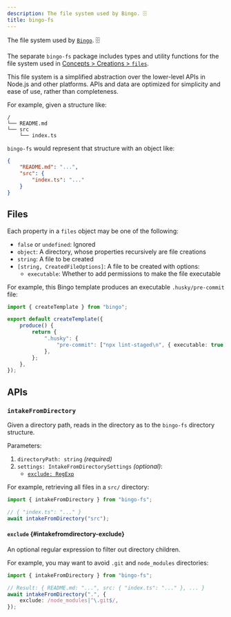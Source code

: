 ```yaml
---
description: The file system used by Bingo. 🗄️
title: bingo-fs
---
```



The file system used by <a href="https://create.bingo"><code>Bingo</code></a>. 🗄️

<PackageManagers type="add" pkg="bingo-fs" />

The separate `bingo-fs` package includes types and utility functions for the file system used in [Concepts > Creations > `files`](/build/concepts/creations#files).

This file system is a simplified abstraction over the lower-level APIs in Node.js and other platforms.
APIs and data are optimized for simplicity and ease of use, rather than completeness.

For example, given a structure like:

```plaintext
/
└── README.md
└── src
    └── index.ts
```

`bingo-fs` would represent that structure with an object like:

```json
{
	"README.md": "...",
	"src": {
		"index.ts": "..."
	}
}
```

## Files

Each property in a `files` object may be one of the following:

- `false` or `undefined`: Ignored
- `object`: A directory, whose properties recursively are file creations
- `string`: A file to be created
- `[string, CreatedFileOptions]`: A file to be created with options:
  - `executable`: Whether to add permissions to make the file executable

For example, this Bingo template produces an executable `.husky/pre-commit` file:

```ts
import { createTemplate } from "bingo";

export default createTemplate({
	produce() {
		return {
			".husky": {
				"pre-commit": ["npx lint-staged\n", { executable: true }],
			},
		};
	},
});
```

## APIs

### `intakeFromDirectory`

Given a directory path, reads in the directory as to the `bingo-fs` directory structure.

Parameters:

1. `directoryPath: string` _(required)_
2. `settings: IntakeFromDirectorySettings` _(optional)_:
   - [`exclude: RegExp`](#intakefromdirectory-exclude)

For example, retrieving all files in a `src/` directory:

```ts
import { intakeFromDirectory } from "bingo-fs";

// { "index.ts": "..." }
await intakeFromDirectory("src");
```

#### `exclude` {#intakefromdirectory-exclude}

An optional regular expression to filter out directory children.

For example, you may want to avoid `.git` and `node_modules` directories:

```ts
import { intakeFromDirectory } from "bingo-fs";

// Result: { README.md: "...", src: { "index.ts": "..." }, ... }
await intakeFromDirectory(".", {
	exclude: /node_modules|^\.git$/,
});
```
